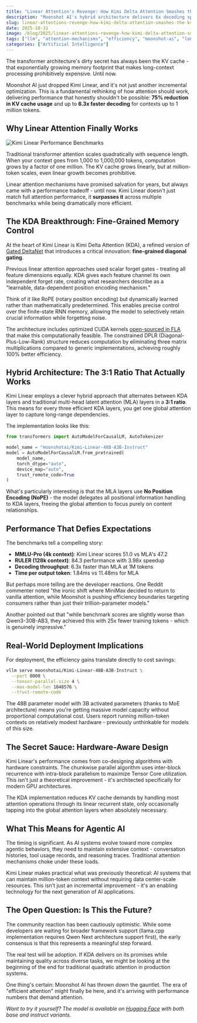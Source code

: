 ```yaml
---
title: "Linear Attention's Revenge: How Kimi Delta Attention Smashes the KV Cache Bottleneck"
description: "Moonshot AI's hybrid architecture delivers 6x decoding speed with 75% less memory, making 1M-token contexts actually practical."
slug: linear-attentions-revenge-how-kimi-delta-attention-smashes-the-kv-cache-bottleneck
date: 2025-10-31
image: /blog/2025/linear-attentions-revenge-how-kimi-delta-attention-smashes-the-kv-cache-bottleneck.webp
tags: ["llm", "attention-mechanisms", "efficiency", "moonshot-ai", "long-context"]
categories: ["Artificial Intelligence"]
---
```


The transformer architecture's dirty secret has always been the KV cache - that exponentially growing memory footprint that makes long-context processing prohibitively expensive. Until now. 

Moonshot AI just dropped Kimi Linear, and it's not just another incremental optimization. This is a fundamental rethinking of how attention should work, delivering performance that honestly shouldn't be possible: **75% reduction in KV cache usage** and up to **6.3x faster decoding** for contexts up to 1 million tokens.

## Why Linear Attention Finally Works

![Kimi Linear Performance Benchmarks](/blog/2025/moonshotaikimi-linear-48b-a3b-instruct-performence-benchmarks.png)


Traditional transformer attention scales quadratically with sequence length. When your context goes from 1,000 to 1,000,000 tokens, computation grows by a factor of one million. The KV cache grows linearly, but at million-token scales, even linear growth becomes prohibitive.

Linear attention mechanisms have promised salvation for years, but always came with a performance tradeoff - until now. Kimi Linear doesn't just match full attention performance, it **surpasses it** across multiple benchmarks while being dramatically more efficient.

## The KDA Breakthrough: Fine-Grained Memory Control

At the heart of Kimi Linear is Kimi Delta Attention (KDA), a refined version of [Gated DeltaNet](https://arxiv.org/abs/2412.06464) that introduces a critical innovation: **fine-grained diagonal gating**.

Previous linear attention approaches used scalar forget gates - treating all feature dimensions equally. KDA gives each feature channel its own independent forget rate, creating what researchers describe as a "learnable, data-dependent position encoding mechanism." 

Think of it like RoPE (rotary position encoding) but dynamically learned rather than mathematically predetermined. This enables precise control over the finite-state RNN memory, allowing the model to selectively retain crucial information while forgetting noise.

The architecture includes optimized CUDA kernels [open-sourced in FLA](https://github.com/fla-org/flash-linear-attention/tree/main/fla/ops/kda) that make this computationally feasible. The constrained DPLR (Diagonal-Plus-Low-Rank) structure reduces computation by eliminating three matrix multiplications compared to generic implementations, achieving roughly 100% better efficiency.

## Hybrid Architecture: The 3:1 Ratio That Actually Works

Kimi Linear employs a clever hybrid approach that alternates between KDA layers and traditional multi-head latent attention (MLA) layers in a **3:1 ratio**. This means for every three efficient KDA layers, you get one global attention layer to capture long-range dependencies.

The implementation looks like this:

```python
from transformers import AutoModelForCausalLM, AutoTokenizer

model_name = "moonshotai/Kimi-Linear-48B-A3B-Instruct"
model = AutoModelForCausalLM.from_pretrained(
    model_name,
    torch_dtype="auto",
    device_map="auto",
    trust_remote_code=True
)
```

What's particularly interesting is that the MLA layers use **No Position Encoding (NoPE)** - the model delegates all positional information handling to KDA layers, freeing the global attention to focus purely on content relationships.

## Performance That Defies Expectations

The benchmarks tell a compelling story:

- **MMLU-Pro (4k context)**: Kimi Linear scores 51.0 vs MLA's 47.2
- **RULER (128k context)**: 84.3 performance with 3.98x speedup
- **Decoding throughput**: 6.3x faster than MLA at 1M tokens
- **Time per output token**: 1.84ms vs 11.48ms for MLA

But perhaps more telling are the developer reactions. One Reddit commenter noted "the ironic shift where MiniMax decided to return to vanilla attention, while Moonshot is pushing efficiency boundaries targeting consumers rather than just their trillion-parameter models."

Another pointed out that "while benchmark scores are slightly worse than Qwen3-30B-AB3, they achieved this with 25x fewer training tokens - which is genuinely impressive."

## Real-World Deployment Implications

For deployment, the efficiency gains translate directly to cost savings:

```bash
vllm serve moonshotai/Kimi-Linear-48B-A3B-Instruct \
  --port 8000 \
  --tensor-parallel-size 4 \
  --max-model-len 1048576 \
  --trust-remote-code
```

The 48B parameter model with 3B activated parameters (thanks to MoE architecture) means you're getting massive model capacity without proportional computational cost. Users report running million-token contexts on relatively modest hardware - previously unthinkable for models of this size.

## The Secret Sauce: Hardware-Aware Design

Kimi Linear's performance comes from co-designing algorithms with hardware constraints. The chunkwise parallel algorithm uses inter-block recurrence with intra-block parallelism to maximize Tensor Core utilization. This isn't just a theoretical improvement - it's architected specifically for modern GPU architectures.

The KDA implementation reduces KV cache demands by handling most attention operations through its linear recurrent state, only occasionally tapping into the global attention layers when absolutely necessary.

## What This Means for Agentic AI

The timing is significant. As AI systems evolve toward more complex agentic behaviors, they need to maintain extensive context - conversation histories, tool usage records, and reasoning traces. Traditional attention mechanisms choke under these loads.

Kimi Linear makes practical what was previously theoretical: AI systems that can maintain million-token context without requiring data center-scale resources. This isn't just an incremental improvement - it's an enabling technology for the next generation of AI applications.

## The Open Question: Is This the Future?

The community reaction has been cautiously optimistic. While some developers are waiting for broader framework support (llama.cpp implementation requires Qwen Next architecture support first), the early consensus is that this represents a meaningful step forward.

The real test will be adoption. If KDA delivers on its promises while maintaining quality across diverse tasks, we might be looking at the beginning of the end for traditional quadratic attention in production systems.

One thing's certain: Moonshot AI has thrown down the gauntlet. The era of "efficient attention" might finally be here, and it's arriving with performance numbers that demand attention.

*Want to try it yourself? The model is available on [Hugging Face](https://huggingface.co/moonshotai/Kimi-Linear-48B-A3B-Instruct) with both base and instruct variants.*